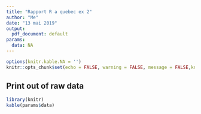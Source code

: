 ---
title: "Rapport R a quebec ex 2"
author: "Me"
date: "13 mai 2019"
output:
  pdf_document: default
params:
  data: NA
---

```{r setup, include=FALSE}
options(knitr.kable.NA = '')
knitr::opts_chunk$set(echo = FALSE, warning = FALSE, message = FALSE,knitr.kable.NA = '')
```

## Print out of raw data


```{r}
library(knitr)
kable(params$data)

```

